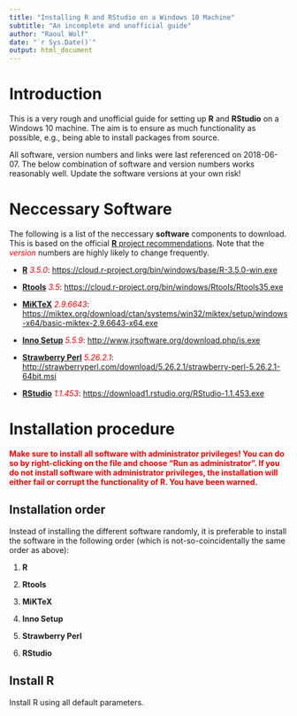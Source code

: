 ```yaml
---
title: "Installing R and RStudio on a Windows 10 Machine"
subtitle: "An incomplete and unofficial guide"
author: "Raoul Wolf"
date: "`r Sys.Date()`"
output: html_document
---
```


# Introduction

This is a very rough and unofficial guide for setting up **R** and **RStudio** on a Windows 10 machine. The aim is to ensure as much functionality as possible, e.g., being able to install packages from source. 

All software, version numbers and links were last referenced on 2018-06-07. The below combination of software and version numbers works reasonably well. Update the software versions at your own risk!

# Neccessary Software

The following is a list of the neccessary **software** components to download. This is based on the official [**R** project recommendations](https://cloud.r-project.org/bin/windows/Rtools/Rtools.txt). Note that the <span style="color:red">*version*</span> numbers are highly likely to change frequently. 

* [**R**](https://cloud.r-project.org/index.html) <span style="color:red">*3.5.0*</span>: <https://cloud.r-project.org/bin/windows/base/R-3.5.0-win.exe>

* [**Rtools**](https://cloud.r-project.org/bin/windows/Rtools/) <span style="color:red">*3.5*</span>: <https://cloud.r-project.org/bin/windows/Rtools/Rtools35.exe>

* [**MiKTeX**](https://miktex.org/) <span style="color:red">*2.9.6643*</span>: <https://miktex.org/download/ctan/systems/win32/miktex/setup/windows-x64/basic-miktex-2.9.6643-x64.exe>

* [**Inno Setup**](http://www.jrsoftware.org/isinfo.php) <span style="color:red">*5.5.9*</span>: <http://www.jrsoftware.org/download.php/is.exe>

* [**Strawberry Perl**](http://strawberryperl.com/) <span style="color:red">*5.26.2.1*</span>: <http://strawberryperl.com/download/5.26.2.1/strawberry-perl-5.26.2.1-64bit.msi>

* [**RStudio**](https://www.rstudio.com/products/rstudio/) <span style="color:red">*1.1.453*</span>: <https://download1.rstudio.org/RStudio-1.1.453.exe>

# Installation procedure

<span style="color:red">**Make sure to install all software with administrator privileges! You can do so by right-clicking on the file and choose "Run as administrator". If you do not install software with administrator privileges, the installation will either fail or corrupt the functionality of R. You have been warned.**</span>

## Installation order

Instead of installing the different software randomly, it is preferable to install the software in the following order (which is not-so-coincidentally the same order as above):

1) **R**

2) **Rtools**

3) **MiKTeX**

4) **Inno Setup**

5) **Strawberry Perl**

6) **RStudio**

## Install R

Install R using all default parameters. 